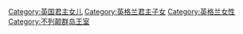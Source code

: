 [[Category:英国君主女儿|Category:英国君主女儿]]
[[Category:英格兰君主子女|Category:英格兰君主子女]]
[[Category:英格兰女性|Category:英格兰女性]]
[[Category:不列颠群岛王室|Category:不列颠群岛王室]]
